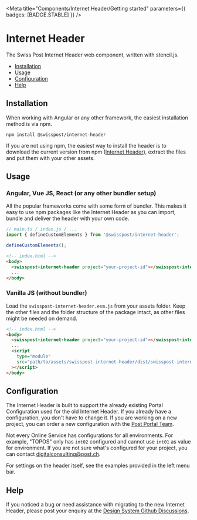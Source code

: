 
<Meta title="Components/Internet Header/Getting started" parameters={{ badges: [BADGE.STABLE] }} />

# Internet Header

The Swiss Post Internet Header web component, written with stencil.js.

- [Installation](#installation)
- [Usage](#usage)
- [Configuration](#configuration)
- [Help](#help)

## Installation

When working with Angular or any other framework, the easiest installation method is via npm.

```shell
npm install @swisspost/internet-header
```

If you are not using npm, the easiest way to install the header is to download the current version from npm ([Internet Header](https://www.npmjs.com/package/@swisspost/internet-header)), extract the files and put them with your other assets.

## Usage

### Angular, Vue JS, React (or any other bundler setup)

All the popular frameworks come with some form of bundler. This makes it easy to use npm packages like the Internet Header as you can import, bundle and deliver the header with your own code.

```typescript
// main.ts / index.js / ...
import { defineCustomElements } from '@swisspost/internet-header';

defineCustomElements();
```

```html
<!-- index.html -->
<body>
  <swisspost-internet-header project="your-project-id"></swisspost-internet-header>
  ...
</body>
```

### Vanilla JS (without bundler)

Load the `swisspost-internet-header.esm.js` from your assets folder. Keep the other files and the folder structure of the package intact, as other files might be needed on demand.

```html
<!-- index.html -->
<body>
  <swisspost-internet-header project="your-project-id"></swisspost-internet-header>
  ...
  <script
    type="module"
    src="path/to/assets/swisspost-internet-header/dist/swisspost-internet-header/swisspost-internet-header.esm.js"
  ></script>
</body>
```

## Configuration

The Internet Header is built to support the already existing Portal Configuration used for the old Internet Header. If you already have a configuration, you don't have to change it. If you are working on a new project, you can order a new configuration with the [Post Portal Team](mailto:digitalconsulting@post.ch).

Not every Online Service has configurations for all environments. For example, "TOPOS" only has `int02` configured and cannot use `int01` as value for environment. If you are not sure what's configured for your project, you can contact [digitalconsulting@post.ch](mailto:digitalconsulting@post.ch).

For settings on the header itself, see the examples provided in the left menu bar.

## Help

If you noticed a bug or need assistance with migrating to the new Internet Header, please post your enquiry at the [Design System Github Discussions](https://github.com/swisspost/design-system/discussions/categories/q-a).
